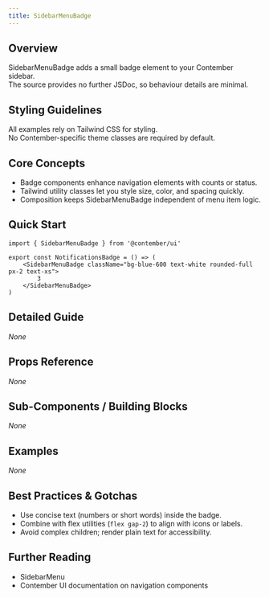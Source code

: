 ```yaml
---
title: SidebarMenuBadge
---
```


<!-- Edited by human: false -->
<!-- Examples count: 0 -->
<!-- Source examples: 0 -->
<!-- Playground examples: 0 -->
<!-- External examples: 0 -->
<!-- Import examples: 0 -->

## Overview
SidebarMenuBadge adds a small badge element to your Contember sidebar.  
The source provides no further JSDoc, so behaviour details are minimal.

## Styling Guidelines
All examples rely on Tailwind CSS for styling.  
No Contember-specific theme classes are required by default.

## Core Concepts
- Badge components enhance navigation elements with counts or status.
- Tailwind utility classes let you style size, color, and spacing quickly.
- Composition keeps SidebarMenuBadge independent of menu item logic.

## Quick Start
```tsx
import { SidebarMenuBadge } from '@contember/ui'

export const NotificationsBadge = () => (
	<SidebarMenuBadge className="bg-blue-600 text-white rounded-full px-2 text-xs">
		3
	</SidebarMenuBadge>
)
```

## Detailed Guide
_None_

## Props Reference
_None_

## Sub-Components / Building Blocks
_None_

## Examples
_None_

## Best Practices & Gotchas
- Use concise text (numbers or short words) inside the badge.
- Combine with flex utilities (`flex gap-2`) to align with icons or labels.
- Avoid complex children; render plain text for accessibility.

## Further Reading
- SidebarMenu  
- Contember UI documentation on navigation components

<!-- End of Generated Documentation -->